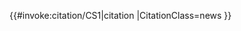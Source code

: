 <includeonly>{{#invoke:citation/CS1|citation
|CitationClass=news
}}</includeonly><noinclude>
{{Cite news/doc}}
</noinclude>